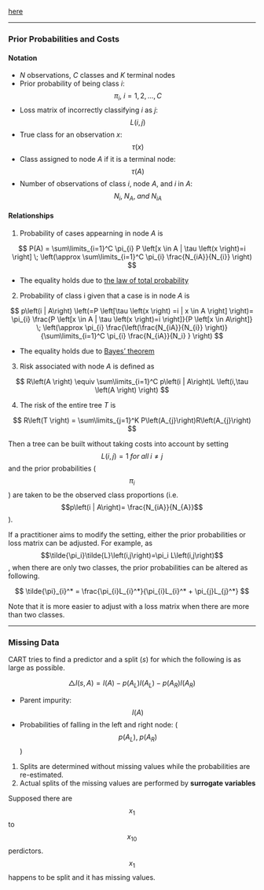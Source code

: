
[here](https://gist.github.com/jaehyeon-kim/23bc73660e0e7b53a36f)

---

### Prior Probabilities and Costs

#### Notation
- *N* observations, *C* classes and *K* terminal nodes
- Prior probability of being class *i*: $$\pi_{i}, \: i=1,2,...,C$$
- Loss matrix of incorrectly classifying *i* as *j*: $$L \left(i,j \right)$$
- True class for an observation *x*: $$\tau \left(x \right)$$
- Class assigned to node *A* if it is a terminal node: $$\tau \left(A \right)$$
- Number of observations of class *i*, node *A*, and *i* in *A*: $$N_{i}, \; N_{A}, \; and \; N_{iA}$$

#### Relationships

1. Probability of cases appearning in node *A* is

$$
P(A) = \sum\limits_{i=1}^C \pi_{i} P \left[x \in A | \tau \left(x \right)=i \right] \; \left(\approx \sum\limits_{i=1}^C \pi_{i} \frac{N_{iA}}{N_{i}} \right)
$$

- The equality holds due to [the law of total probability](http://en.wikipedia.org/wiki/Law_of_total_probability)

2. Probability of class i given that a case is in node *A* is 

$$
p\left(i | A\right) \left(=P \left[\tau \left(x \right) =i | x \in A \right] \right)= \pi_{i} \frac{P \left[x \in A | \tau \left(x \right)=i \right]}{P \left[x \in A\right]} \; \left(\approx \pi_{i} \frac{\left(\frac{N_{iA}}{N_{i}} \right)}{\sum\limits_{i=1}^C \pi_{i} \frac{N_{iA}}{N_i} } \right)
$$

- The equality holds due to [Bayes' theorem](http://en.wikipedia.org/wiki/Bayes%27_theorem)

3. Risk associated with node *A* is defined as

$$
R\left(A \right) \equiv \sum\limits_{i=1}^C p\left(i | A\right)L \left(i,\tau \left(A \right) \right)
$$

4. The risk of the entire tree *T* is

$$
R\left(T \right) = \sum\limits_{j=1}^K P\left(A_{j}\right)R\left(A_{j}\right)
$$

Then a tree can be built without taking costs into account by setting $$L\left(i,j\right)=1 \; for\; all\; i \neq j$$ and the prior probabilities ($$\pi_i$$) are taken to be the observed class proportions (i.e. $$p\left(i | A\right)= \frac{N_{iA}}{N_{A}}$$).

If a practitioner aims to modify the setting, either the prior probabilities or loss matrix can be adjusted. For example, as $$\tilde{\pi_i}\tilde{L}\left(i,j\right)=\pi_i L\left(i,j\right)$$, when there are only two classes, the prior probabilities can be altered as following.

$$
\tilde{\pi}_{i}^* = \frac{\pi_{i}L_{i}^*}{\pi_{i}L_{i}^* + \pi_{j}L_{j}^*}
$$

Note that it is more easier to adjust with a loss matrix when there are more than two classes.

---

### Missing Data

CART tries to find a predictor and a split (*s*) for which the following is as large as possible.

$$
\triangle I\left(s,A\right)= I\left(A\right) - p\left(A_{L}\right) I\left(A_{L}\right) - p\left(A_{R}\right) I\left(A_{R}\right)
$$

- Parent impurity: $$I\left(A\right)$$
- Probabilities of falling in the left and right node: ($$p\left(A_{L}\right), \; p\left(A_{R}\right)$$)

1. Splits are determined without missing values while the probabilities are re-estimated.
2. Actual splits of the missing values are performed by **surrogate variables**

Supposed there are $$x_{1}$$ to $$x_{10}$$ perdictors. $$x_{1}$$ happens to be split and it has missing values.



